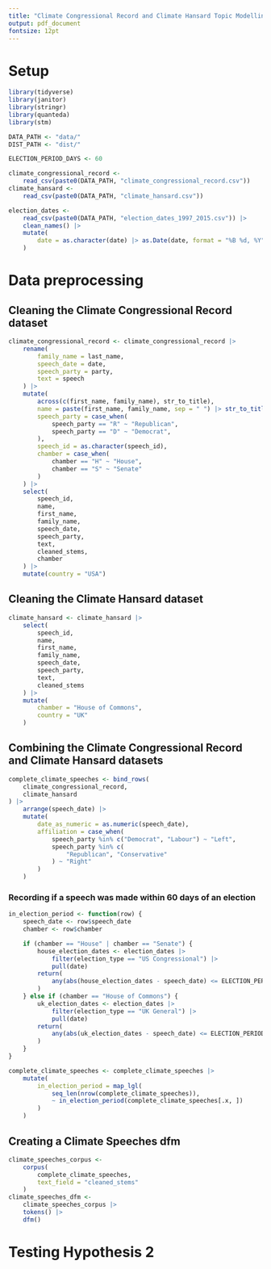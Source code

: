 ```yaml
---
title: "Climate Congressional Record and Climate Hansard Topic Modelling"
output: pdf_document
fontsize: 12pt
---
```


# Setup

```r
library(tidyverse)
library(janitor)
library(stringr)
library(quanteda)
library(stm)

DATA_PATH <- "data/"
DIST_PATH <- "dist/"

ELECTION_PERIOD_DAYS <- 60

climate_congressional_record <-
    read_csv(paste0(DATA_PATH, "climate_congressional_record.csv"))
climate_hansard <-
    read_csv(paste0(DATA_PATH, "climate_hansard.csv"))

election_dates <-
    read_csv(paste0(DATA_PATH, "election_dates_1997_2015.csv")) |>
    clean_names() |>
    mutate(
        date = as.character(date) |> as.Date(date, format = "%B %d, %Y")
    )
```

# Data preprocessing

## Cleaning the Climate Congressional Record dataset

```r
climate_congressional_record <- climate_congressional_record |>
    rename(
        family_name = last_name,
        speech_date = date,
        speech_party = party,
        text = speech
    ) |>
    mutate(
        across(c(first_name, family_name), str_to_title),
        name = paste(first_name, family_name, sep = " ") |> str_to_title(),
        speech_party = case_when(
            speech_party == "R" ~ "Republican",
            speech_party == "D" ~ "Democrat",
        ),
        speech_id = as.character(speech_id),
        chamber = case_when(
            chamber == "H" ~ "House",
            chamber == "S" ~ "Senate"
        )
    ) |>
    select(
        speech_id,
        name,
        first_name,
        family_name,
        speech_date,
        speech_party,
        text,
        cleaned_stems,
        chamber
    ) |>
    mutate(country = "USA")
```

## Cleaning the Climate Hansard dataset

```r
climate_hansard <- climate_hansard |>
    select(
        speech_id,
        name,
        first_name,
        family_name,
        speech_date,
        speech_party,
        text,
        cleaned_stems
    ) |>
    mutate(
        chamber = "House of Commons",
        country = "UK"
    )
```

## Combining the Climate Congressional Record and Climate Hansard datasets

```r
complete_climate_speeches <- bind_rows(
    climate_congressional_record,
    climate_hansard
) |>
    arrange(speech_date) |>
    mutate(
        date_as_numeric = as.numeric(speech_date),
        affiliation = case_when(
            speech_party %in% c("Democrat", "Labour") ~ "Left",
            speech_party %in% c(
                "Republican", "Conservative"
            ) ~ "Right"
        )
    )
```

### Recording if a speech was made within 60 days of an election

```r
in_election_period <- function(row) {
    speech_date <- row$speech_date
    chamber <- row$chamber

    if (chamber == "House" | chamber == "Senate") {
        house_election_dates <- election_dates |>
            filter(election_type == "US Congressional") |>
            pull(date)
        return(
            any(abs(house_election_dates - speech_date) <= ELECTION_PERIOD_DAYS)
        )
    } else if (chamber == "House of Commons") {
        uk_election_dates <- election_dates |>
            filter(election_type == "UK General") |>
            pull(date)
        return(
            any(abs(uk_election_dates - speech_date) <= ELECTION_PERIOD_DAYS)
        )
    }
}

complete_climate_speeches <- complete_climate_speeches |>
    mutate(
        in_election_period = map_lgl(
            seq_len(nrow(complete_climate_speeches)),
            ~ in_election_period(complete_climate_speeches[.x, ])
        )
    )
```

## Creating a Climate Speeches dfm

```r
climate_speeches_corpus <-
    corpus(
        complete_climate_speeches,
        text_field = "cleaned_stems"
    )
climate_speeches_dfm <-
    climate_speeches_corpus |>
    tokens() |>
    dfm()
```

# Testing Hypothesis 2